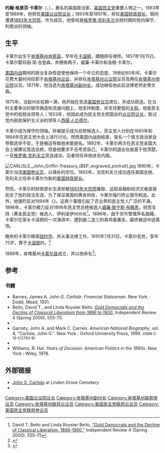 {{Infobox Officeholder
| image               = John Griffin Carlisle, Brady-Handy photo portrait, ca1870-1880.jpg
| imagesize           = 200px
| smallimage          = 
| caption             = 
| order               = 41任[[美国财政部长|美国财政部长]]
| term_start          = 1893年3月7日
| term_end            = 1897年3月5日
| president           = [[格罗弗·克利夫兰|格罗弗·克利夫兰]]
| predecessor         = [[查尔斯·福斯特|查尔斯·福斯特]]
| successor           = {{le|莱曼·J·盖奇|Lyman J. Gage}}
| order1              = [[美国参议院|美国参议院]]议员<br />[[肯塔基州|肯塔基州]]代表
| term_start1         = 1890年5月26日
| term_end1           = 1893年2月4日
| predecessor1        = {{le|詹姆斯·B·贝克|James B. Beck}}
| successor1          = {{le|威廉·林赛|William Lindsay (Kentucky politician)}}
| order2              = 31任
| office2             = 美国众议院议长
| term_start2         = 1883年12月3日
| term_end2           = 1889年3月4日
| president2          = [[切斯特·A·亚瑟|切斯特·A·亚瑟]]<br />[[格罗弗·克利夫兰|格罗弗·克利夫兰]]
| predecessor2        = {{le|J·沃伦·琪芬|J. Warren Keifer}}
| successor2          = {{le|托马斯·布拉克特·里德|Thomas Brackett Reed}}
| order3              = [[美国众议院|美国众议院]]议员<br />[[肯塔基州第六国会选区|肯塔基州第六国会选区]]
| term_start3         = 1877年3月4日
| term_end3           = 1890年5月26日
| predecessor3        = {{le|托马斯·劳伦斯·琼斯|Thomas Laurens Jones}}
| successor3          = {{le|威廉·沃斯·迪克斯|William Worth Dickerson}}
| order4              = 20任[[肯塔基州副州长|肯塔基州副州长]]
| term_start4         = 1871年9月5日
| term_end4           = 1875年8月31日
| governor4           = 普雷斯顿·H·莱斯利
| predecessor4        = [[约翰·W·史蒂文森|约翰·W·史蒂文森]]
| successor4          = [[约翰·C·安德伍德|约翰·C·安德伍德]]
| birth_name          = 约翰·格里芬·查理斯尔
| birth_date          = 1834年9月5日
| birth_place         = [[美国|美国]][[肯塔基州|肯塔基州]][[肯顿县_(肯塔基州)|肯顿县]]
| death_date          = 1910年7月31日
| death_place         = [[美国|美国]][[纽约州|纽约州]][[纽约市|纽约市]]
| resting_place       = {{le|林登·格罗夫公墓|Linden Grove Cemetery}}
| nationality         = [[美国|美国]]
| party               = [[美国民主党|美国民主党]]
| otherparty          =
| spouse              = Mary Jane Goodson Carlisle<br/>(1857 - 1905, her death)
| relations           = 
| children            = William Kinkead Carlisle<br/>Logan Griffin Carlisle
| residence           = 
| alma_mater          = 
| occupation          = 
| profession          = [[法律|法律]]
| religion            = 
| signature           = Appletons' Carlisle John Griffin signature.jpg
| website             = 
| footnotes           = 
}}
'''约翰·格里芬·卡莱尔'''（{{lang|en|'''John Griffin Carlisle'''}}，{{bd|1834年|9月5日|1910年|7月31日}}），著名的美国政治家、[[美国民主党|美国民主党]]重要人物之一。1883年至1889年，他担任[[美国众议院议长|美国众议院议长]]；1893年至1897年，担任[[美国财政部长|美国财政部长]]，期间遭遇[[1893年大恐慌|1893年大恐慌]]。作为{{le|波旁民主党派|Bourbon Democrat}}成员，他曾经是[[格罗弗·克利夫兰|格罗弗·克利夫兰]]总统时期的党内保守、利商派的领袖。

==生平==
卡莱尔出生于[[肯塔基州|肯塔基州]][[肯顿县_(肯塔基州)|肯顿县]]，早年在[[卡温顿|卡温顿]]，跟随{{le|约翰·W·史蒂文森|John W. Stevenson}}担任律师。1857年1月15日，卡莱尔娶玛丽·简·古登森，并拥有两子，威廉·卡莱尔和洛根·卡莱尔。

[[美国内战|美国内战]]期间的政治复杂性促使他保持一个中立的态度，19世纪60年间，卡莱尔花费大量时间任职于[[肯塔基州议会|肯塔基州议会]]，并担任[[肯塔基州众议院|肯塔基州众议院]]议员及两任[[肯塔基州参议院|肯塔基州参议院]]议员。1871年，他当选为[[肯塔基州副州长|肯塔基州副州长]]，成功继任他此前法律老师史蒂文森。

1875年，当副州长任期一满，他开始在{{le|美国联邦参议院肯塔基州第六选区|United States House of Representatives, Kentucky District 6}}竞选[[美国参议员|美国参议员]]席位，并成功获选。在当时主要争议的银币铸造和流通问题上，他支持{{le|自由铸造银币|Free Silver}}制度，并支持更低的[[关税|关税]]。他是民主党中的低税派领导人；1833年，他因此成为民主党主控国会的[[众议院议长|众议院议长]]，胜过党内税收保护主义派的领导人[[西蒙·J·兰德尔|西蒙·J·兰德尔]]。

卡莱尔成为保守的{{le|波旁民主党|Bourbon Democrats}}领袖，并被提示成为总统候选人，民主党人分别在1880年和1884年在民主党大会上进行讨论。然而美国内战刚结束，提名一个南方政治家会导致选举不安，于是被迫导致他未能提名。1892年，卡莱尔再次在民主党全国大会上被建议竞选总统，但是他要求不去考虑自己。卡莱尔的退出也是基于他清楚，一旦[[格罗弗·克利夫兰|格罗弗·克利夫兰]]竞选成功，后者将任命他进去内阁。

[[File:CARLISLE,_John_Griffin-Treasury_(BEP_engraved_portrait).jpg|thumb]]
1890年，卡莱尔当选[[美国参议员|美国参议员]]，以填补{{le|詹姆斯·B·贝克|James B. Beck}}的空位。1892年，当克利夫兰成功连任美国总统，克利夫兰任命卡莱尔为新的[[美国财政部长|美国财政部长]]。

然而，卡莱尔的财政部长生涯却被[[1893年大恐慌|1893年大恐慌]]摧毁，这起金融和经济灾难直接扼杀了他的政治生涯。为了保证美国的黄金供给，卡莱尔强行终止银币制造。此外，他强烈反对1894年《{{le|威尔逊一戈尔曼关税法案|Wilson-Gorman Tariff Act}}》。这两个事情引起了农业界的民主党人广泛的不满。1896年，卡莱尔极力反对1896年民主党总统候选人[[威廉·詹宁斯·布赖恩|威廉·詹宁斯·布赖恩]]，转而支持{{le|美国国家民主党|National Democratic Party (United States)}}（黄金民主党）候选人、伊利诺伊州州长{{le|约翰·M·帕尔默|John M. Palmer (politician)}}<ref>David T. Beito and Linda Royster Beito, [http://www.independent.org/publications/tir/article.asp?issueID=22&articleID=261 "Gold Democrats and the Decline of Classical Liberalism, 1896-1900,"] Independent Review 4 (Spring 2000), 555-75</ref>。1896年，由于货币管理声名狼藉，卡莱尔在家乡卡温顿的一次演讲中，遭到接二连三的臭鸡蛋袭击，最终被迫中途离场。

晚年的卡莱尔移居[[纽约市|纽约市]]，并从事法律工作。1910年7月31日，卡莱尔去世，享年75岁，葬于[[卡温顿|卡温顿]]的{{le|林登·格罗夫公墓|Linden Grove Cemetery}}。<ref>{{cite book | url=http://books.google.com/books?id=IuGCoLRCN-kC&lpg=PP1&pg=PA154#v=onepage&q&f=false | title=The WPA Guide to Kentucky | publisher=University Press of Kentucky | date=1996 | accessdate=24 November 2013 | author=Federal Writers' Project | pages=154}}</ref>

1886年，肯塔基州[[卡莱尔县|卡莱尔县]]成立，并以他命名<ref>{{cite book | url=http://books.google.com/books?id=luoxAQAAMAAJ&pg=PA34#v=onepage&q&f=false | title=The Register of the Kentucky State Historical Society, Volume 1 | publisher=Kentucky State Historical Society | year=1903 | pages=34}}</ref>。

==参考==
{{Reflist}}
=== 书籍 ===
{{CongBio|C000152}}
* Barnes, James A. ''John G. Carlisle: Financial Statesman''. New York : Dodd, Mead, 1931.
* Beito, David T., and Linda Royster Beito. [http://www.independent.org/publications/tir/article.asp?issueID=22&articleID=261 ''Gold Democrats and the Decline of Classical Liberalism from 1896 to 1900,''] Independent Review 4 (Spring 2000), 555-75.
*{{cite book |title=Encyclopedia of Kentucky |url=https://archive.org/details/encyclopediaofke0001unse_b4f1 |publisher=Somerset Publishers |location=[[New_York,_New_York|New York, New York]] |year=1987 |isbn=0-403-09981-1 |pages=[https://archive.org/details/encyclopediaofke0001unse_b4f1/page/127 127]–129}}
* Garraty, John A. and Mark C. Carnes. ''American National Biography'', vol. 4, "Carlisle, John G.". New York : Oxford University Press, 1999. <small>(ISBN 0-19-512783-8)</small>
*{{cite book |title=Kentucky politicians : sketches of representative Corncrackers and other miscellany |last=McAfee |first=John J. |publisher=Press of the Courier-Journal job printing company |location=[[Louisville,_Kentucky|Louisville, Kentucky]] |year=1886 |url=http://books.google.com/books?id=wPITAAAAYAAJ |pages=44–47}}
* Williams, R. Hal. ''Years of Decision: American Politics in the 1890s''. New York : Wiley, 1978.

==外部链接==
* [https://sites.google.com/site/lgcemetery/about/history John G. Carlisle] at Linden Grove Cemetery
* {{Cite Appletons'|wstitle=Carlisle, John Griffin|year=1900 |short=x}}

{{s-start}}
{{s-off}}
{{succession box| title=[[肯塔基州副州长|肯塔基州副州长]]| before=[[约翰·W·史蒂文森|约翰·W·史蒂文森]]| after=[[约翰·C·安德伍德|约翰·C·安德伍德]]| years=1871–1875}}
{{succession box| title=[[美国众议院议长|美国众议院议长]]| before={{le|J·沃伦·琪芬|J. Warren Keifer}}| after={{le|托马斯·布拉克特·里德|Thomas Brackett Reed}}| years=1883年12月3日 – 1885年3月4日;<br />1885年12月7日 – 1887年3月4日;<br />1887年12月5日 – 1889年3月4日}}
{{U.S. Cabinet official box
| before= [[查尔斯·福斯特|查尔斯·福斯特]]
| after= {{le|莱曼·J·盖奇|Lyman J. Gage}}
| years= 1893年3月7日 – 1897年3月5日
| president= [[格罗弗·克利夫兰|格罗弗·克利夫兰]]
| department= 财政部长}}
{{s-par|us-hs}}
{{succession box |
  title = {{le|美国肯塔基第六国会选区|US Congressional Delegations from Kentucky}}议员 |
  before = {{le|托马斯·劳伦斯·琼斯|Thomas Laurens Jones}} |
  after = {{le|威廉·沃斯·迪克斯|William Worth Dickerson}} |
  years = 1877–1889}}
{{s-par|us-sen}}
{{U.S. Senator box
|state=肯塔基州
|class=2
|before={{le|詹姆斯·B·贝克|James B. Beck}}
|after={{le|威廉·林赛|William Lindsay (Kentucky politician)}}
|alongside={{le|约瑟夫·克莱·斯泰尔斯·布莱克本|Joseph Clay Stiles Blackburn}}
|years=1890–1893}}
{{s-end}}
{{美国财政部长}}
{{肯塔基州联邦参议员}}
{{美国联邦众议院议长}}
{{肯塔基州副州长}}
{{Grover_Cleveland_24_cabinet}}
{{Authority control}}
{{DEFAULTSORT:Carlisle, John Griffin}}

[[Category:美国众议院议长|Category:美国众议院议长]]
[[Category:肯塔基州副州长|Category:肯塔基州副州长]]
[[Category:肯塔基州联邦参议员|Category:肯塔基州联邦参议员]]
[[Category:肯塔基州联邦众议员|Category:肯塔基州联邦众议员]]
[[Category:美国民主党联邦众议员|Category:美国民主党联邦众议员]]
[[Category:美国民主党联邦参议员|Category:美国民主党联邦参议员]]